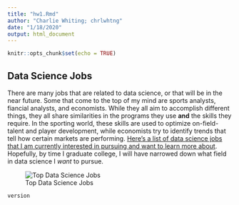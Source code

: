 ```yaml
---
title: "hw1.Rmd"
author: "Charlie Whiting; chrlwhtng"
date: "1/18/2020"
output: html_document
---
```


```r
knitr::opts_chunk$set(echo = TRUE)
```

## Data Science Jobs
There are many jobs that are related to data science, or that will be in the near future. Some that come to the top of my mind are sports analysts, fiancial analysts, and economists. While they all aim to accomplish different things, they all share similarities in the programs they use **and** the skills they require. In the sporting world, these skills are used to optimize on-field-talent and player development, while economists try to identify trends that tell how certain markets are performing. [Here's a list of data science jobs that I am currently interested in pursuing and want to learn more about](https://www.northeastern.edu/graduate/blog/data-science-careers-shaping-our-future/). Hopefully, by time I graduate college, I will have narrowed down what field in data science I *want* to pursue. 

![Top Data Science Jobs](https://data-flair.training/blogs/wp-content/uploads/sites/2/2019/05/Top-Data-Science-Jobs.jpg) 

```r
version
```